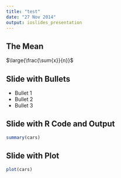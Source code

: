 ```yaml
---
title: "test"
date: "27 Nov 2014"
output: ioslides_presentation
---
```


## The Mean {.build}

$\large{\frac{\sum{x}}{n}}$  
 

## Slide with Bullets

- Bullet 1
- Bullet 2
- Bullet 3

## Slide with R Code and Output

```r
summary(cars)
```

## Slide with Plot

```r
plot(cars)
```



